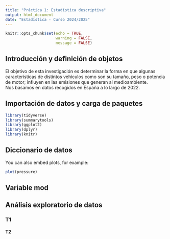 ```yaml
---
title: "Práctica 1: Estadística descriptiva"
output: html_document
date: "Estadística - Curso 2024/2025"
---
```


```r
knitr::opts_chunk$set(echo = TRUE,
                      warning = FALSE,
                      message = FALSE)
```

## Introducción y definición de objetos

El objetivo de esta investigación es determinar la forma en que algunas características de distintos vehículos como son su tamaño, peso o potencia de motor; influyen en las emisiones que generan al medioambiente.\
Nos basamos en datos recogidos en España a lo largo de 2022.

## Importación de datos y carga de paquetes
```r
library(tidyverse)
library(summarytools)
library(ggplot2)
library(dplyr)
library(knitr) 
```

## Diccionario de datos

You can also embed plots, for example:

```r
plot(pressure)
```

## Variable mod

## Análisis exploratorio de datos
### T1
#### T2